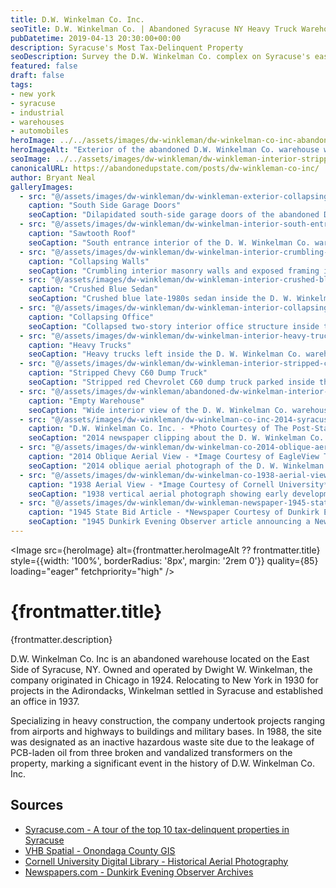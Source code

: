 ```yaml
---
title: D.W. Winkelman Co. Inc.
seoTitle: D.W. Winkelman Co. | Abandoned Syracuse NY Heavy Truck Warehouse
pubDatetime: 2019-04-13 20:30:00+00:00
description: Syracuse's Most Tax-Delinquent Property
seoDescription: Survey the D.W. Winkelman Co. complex on Syracuse's east side, once packed with heavy trucks and now collapsing under decades of tax delinquency.
featured: false
draft: false
tags:
- new york
- syracuse
- industrial
- warehouses
- automobiles
heroImage: ../../assets/images/dw-winkleman/dw-winkelman-co-inc-abandoned-exterior.jpg
heroImageAlt: "Exterior of the abandoned D.W. Winkelman Co. warehouse with painted logo in Syracuse, New York"
seoImage: ../../assets/images/dw-winkleman/dw-winkleman-interior-stripped-chevy-c60.jpg
canonicalURL: https://abandonedupstate.com/posts/dw-winkleman-co-inc/
author: Bryant Neal
galleryImages:
  - src: "@/assets/images/dw-winkleman/dw-winkleman-exterior-collapsing-garages.jpg"
    caption: "South Side Garage Doors"
    seoCaption: "Dilapidated south-side garage doors of the abandoned D. W. Winkelman Co. warehouse in Syracuse, New York"
  - src: "@/assets/images/dw-winkleman/dw-winkelman-interior-south-entrance.jpg"
    caption: "Sawtooth Roof"
    seoCaption: "South entrance interior of the D. W. Winkelman Co. warehouse with sawtooth clerestory windows and stacked tires"
  - src: "@/assets/images/dw-winkleman/dw-winkelman-interior-crumbling-walls.jpg"
    caption: "Collapsing Walls"
    seoCaption: "Crumbling interior masonry walls and exposed framing inside the abandoned D. W. Winkelman Co. warehouse in Syracuse"
  - src: "@/assets/images/dw-winkleman/dw-winkleman-interior-crushed-blue-sedan.jpg"
    caption: "Crushed Blue Sedan"
    seoCaption: "Crushed blue late-1980s sedan inside the D. W. Winkelman Co. warehouse amid debris"
  - src: "@/assets/images/dw-winkleman/dw-winkleman-interior-collapsing-office.jpg"
    caption: "Collapsing Office"
    seoCaption: "Collapsed two-story interior office structure inside the abandoned D. W. Winkelman Co. warehouse in Syracuse, NY"
  - src: "@/assets/images/dw-winkleman/dw-winkelman-interior-heavy-trucks.jpg"
    caption: "Heavy Trucks"
    seoCaption: "Heavy trucks left inside the D. W. Winkelman Co. warehouse, partially stripped and covered in dust"
  - src: "@/assets/images/dw-winkleman/dw-winkleman-interior-stripped-chevy-c60.jpg"
    caption: "Stripped Chevy C60 Dump Truck"
    seoCaption: "Stripped red Chevrolet C60 dump truck parked inside the former D. W. Winkelman Co. warehouse in Upstate New York"
  - src: "@/assets/images/dw-winkleman/abandoned-dw-winkelman-interior-syracuse.jpg"
    caption: "Empty Warehouse"
    seoCaption: "Wide interior view of the D. W. Winkelman Co. warehouse showing open bays, peeling paint, and floor debris"
  - src: "@/assets/images/dw-winkleman/dw-winkelman-co-inc-2014-syracuse.com-article.jpg"
    caption: "D.W. Winkelman Co. Inc. - *Photo Courtesy of The Post-Standard*"
    seoCaption: "2014 newspaper clipping about the D. W. Winkelman Co. tax-delinquent property in Syracuse"
  - src: "@/assets/images/dw-winkleman/dw-winkelman-co-2014-oblique-aerial.jpg"
    caption: "2014 Oblique Aerial View - *Image Courtesy of EagleView Technology Corp*"
    seoCaption: "2014 oblique aerial photograph of the D. W. Winkelman Co. property and surrounding East Side blocks in Syracuse"
  - src: "@/assets/images/dw-winkleman/dw-winkelman-co-1938-aerial-view.jpg"
    caption: "1938 Aerial View - *Image Courtesy of Cornell University*"
    seoCaption: "1938 vertical aerial photograph showing early development of the D. W. Winkelman Co. site in Syracuse, New York"
  - src: "@/assets/images/dw-winkleman/dw-winkleman-newspaper-1945-state-bid.jpg"
    caption: "1945 State Bid Article - *Newspaper Courtesy of Dunkirk Evening Observer*"
    seoCaption: "1945 Dunkirk Evening Observer article announcing a New York State bid involving D. W. Winkelman Co."
---
```

















<Image 
  src={heroImage} 
  alt={frontmatter.heroImageAlt ?? frontmatter.title} 
  style={{width: '100%', borderRadius: '8px', margin: '2rem 0'}}
  quality={85}
  loading="eager"
  fetchpriority="high"
/>

# {frontmatter.title}
<p className="post-tagline" style={{ color: "#b9975c" }}>{frontmatter.description}</p>

D.W. Winkelman Co. Inc is an abandoned warehouse located on the East Side of Syracuse, NY. Owned and operated by Dwight W. Winkelman, the company originated in Chicago in 1924. Relocating to New York in 1930 for projects in the Adirondacks, Winkelman settled in Syracuse and established an office in 1937.

Specializing in heavy construction, the company undertook projects ranging from airports and highways to buildings and military bases. In 1988, the site was designated as an inactive hazardous waste site due to the leakage of PCB-laden oil from three broken and vandalized transformers on the property, marking a significant event in the history of D.W. Winkelman Co. Inc.

<GalleryLightbox galleryId="dw-winkleman" images={frontmatter.galleryImages} />

<div aria-hidden="true" style={{ height: 0 }} />

## Sources

- [Syracuse.com - A tour of the top 10 tax-delinquent properties in Syracuse](https://www.syracuse.com/news/2014/04/a_tour_of_the_top_10_tax-delinquent_properties_in_syracuse.html)
- [VHB Spatial - Onondaga County GIS](https://spatial.vhb.com/onondaga/)
- [Cornell University Digital Library - Historical Aerial Photography](https://digital.library.cornell.edu/catalog/ss:203513)
- [Newspapers.com - Dunkirk Evening Observer Archives](https://www.newspapers.com/image/56384738)
